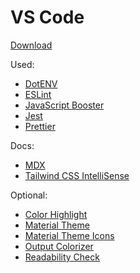 # VS Code

[Download](https://code.visualstudio.com/)

Used:

- [DotENV](https://marketplace.visualstudio.com/items?itemName=mikestead.dotenv)
- [ESLint](https://marketplace.visualstudio.com/items?itemName=dbaeumer.vscode-eslint)
- [JavaScript Booster](https://marketplace.visualstudio.com/items?itemName=sburg.vscode-javascript-booster)
- [Jest](https://marketplace.visualstudio.com/items?itemName=Orta.vscode-jest)
- [Prettier](https://marketplace.visualstudio.com/items?itemName=esbenp.prettier-vscode)

Docs:

- [MDX](https://marketplace.visualstudio.com/items?itemName=silvenon.mdx)
- [Tailwind CSS IntelliSense](https://marketplace.visualstudio.com/items?itemName=bradlc.vscode-tailwindcss)

Optional:

- [Color Highlight](https://marketplace.visualstudio.com/items?itemName=naumovs.color-highlight)
- [Material Theme](https://marketplace.visualstudio.com/items?itemName=Equinusocio.vsc-material-theme)
- [Material Theme Icons](https://marketplace.visualstudio.com/items?itemName=Equinusocio.vsc-material-theme-icons)
- [Output Colorizer](https://marketplace.visualstudio.com/items?itemName=IBM.output-colorizer)
- [Readability Check](https://marketplace.visualstudio.com/items?itemName=jemcclin.readabilitycheck)
